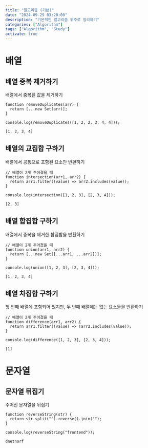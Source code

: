 ```yaml
---
title: "알고리즘 (기본)"
date: "2024-09-29 03:20:00"
description: "기본적인 알고리즘 위주로 정리하기"
categories: ["Algorithm"]
tags: ["Algorithm", "Study"]
activate: true
---
```


<DescriptionBox
  icon="📝"
  title="참고"
  content="해당 글은 알고리즘을 공부하며 정리하는 문서로, 내용이 추가 및 수정될 수 있습니다."
/>

# 배열

## 배열 중복 제거하기

배열에서 중복된 값을 제거하기

```javascript:Code
function removeDuplicates(arr) {
  return [...new Set(arr)];
}

console.log(removeDuplicates([1, 2, 2, 3, 4, 4]));
```

```javascript:Result
[1, 2, 3, 4]
```

## 배열의 교집합 구하기

배열에서 공통으로 포함된 요소만 반환하기

```javascript:Code
// 배열이 2개 주어졌을 때
function intersection(arr1, arr2) {
  return arr1.filter((value) => arr2.includes(value));
}

console.log(intersection([1, 2, 3], [2, 3, 4]));
```

```javascript:Result
[2, 3]
```

## 배열 합집합 구하기

배열에서 중복을 제거한 합집합을 반환하기

```javascript:Code
// 배열이 2개 주어졌을 때
function union(arr1, arr2) {
  return [...new Set([...arr1, ...arr2])];
}

console.log(union([1, 2, 3], [2, 3, 4]));
```

```javascript:Result
[1, 2, 3, 4]
```

## 배열 차집합 구하기

첫 번째 배열에 포함되어 있지만, 두 번째 배열에는 없는 요소들을 반환하기

```javascript:Code
// 배열이 2개 주어졌을 때
function difference(arr1, arr2) {
  return arr1.filter((value) => !arr2.includes(value));
}

console.log(difference([1, 2, 3], [2, 3, 4]));
```

```javascript:Result
[1]
```

# 문자열

## 문자열 뒤집기

주어진 문자열을 뒤집기

```javascript:Code
function reverseString(str) {
  return str.split("").reverse().join("");
}

console.log(reverseString("frontend"));
```

```javascript:Result
dnetnorf
```
